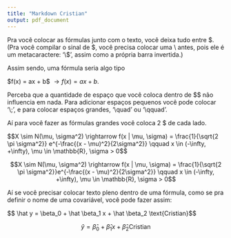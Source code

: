 ```yaml
---
title: "Markdown Cristian"
output: pdf_document
---
```


Pra você colocar as fórmulas junto com o texto, você deixa tudo entre \$. (Pra você compilar o sinal de \$, você precisa colocar uma \\ antes, pois ele é um metacaractere: '\\\$', assim como a própria barra invertida.)

Assim sendo, uma fórmula seria algo tipo

\$f(x) = ax + b\$ $\rightarrow f(x) = ax + b$.

Perceba que a quantidade de espaço que você coloca dentro de \$\$ não influencia em nada. Para adicionar espaços pequenos você pode colocar '\\;', e para colocar espaços grandes, '\\quad' ou '\\qquad'.

Aí para você fazer as fórmulas grandes você coloca 2 \$ de cada lado.

\$\$X \\sim N(\\mu, \\sigma\^2) \\rightarrow f(x | \\mu, \\sigma) = \\frac\{1\}\{\\sqrt\{2 \\pi \\sigma\^2\}\} e\^\{-\\frac\{(x - \\mu)\^2\}\{2\\sigma\^2\}\} \\qquad x \\in (-\\infty, +\\infty), \\mu \\in \\mathbb\{R\}, \\sigma > 0\$\$

$$X \sim N(\mu, \sigma^2) \rightarrow f(x | \mu, \sigma) = \frac{1}{\sqrt{2 \pi \sigma^2}}e^{-\frac{(x - \mu)^2}{2\sigma^2}} \qquad x \in (-\infty, +\infty), \mu \in \mathbb{R}, \sigma > 0$$

Aí se você precisar colocar texto pleno dentro de uma fórmula, como se pra definir o nome de uma covariável, você pode fazer assim:

\$\$ \\hat y = \\beta\_0 + \\hat \\beta\_1 x + \\hat \\beta\_2 \\text\{Cristian\}\$\$

$$\hat y = \hat \beta_0 + \hat \beta_1 x + \hat \beta_2 \text{Cristian}$$
